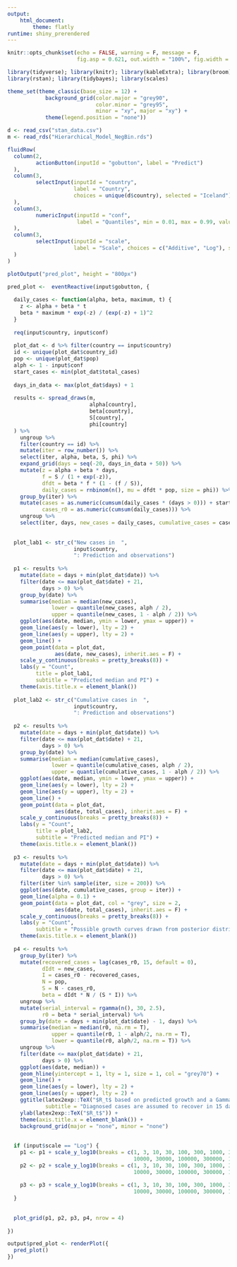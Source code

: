 ```yaml
---
output: 
    html_document:
        theme: flatly
runtime: shiny_prerendered
---
```


```r
knitr::opts_chunk$set(echo = FALSE, warning = F, message = F, 
                      fig.asp = 0.621, out.width = "100%", fig.width = 8)

library(tidyverse); library(knitr); library(kableExtra); library(broom); library(cowplot); 
library(rstan); library(tidybayes); library(scales)

theme_set(theme_classic(base_size = 12) + 
            background_grid(color.major = "grey90", 
                            color.minor = "grey95", 
                            minor = "xy", major = "xy") +
            theme(legend.position = "none"))

```

```r
d <- read_csv("stan_data.csv")
m <- read_rds("Hierarchical_Model_NegBin.rds")
```

```r
fluidRow(
  column(2,
         actionButton(inputId = "gobutton", label = "Predict")
  ),
  column(3,
         selectInput(inputId = "country",
                     label = "Country",
                     choices = unique(d$country), selected = "Iceland")
  ),
  column(3,
         numericInput(inputId = "conf",
                      label = "Quantiles", min = 0.01, max = 0.99, value = 0.95, step = 0.01)
  ),
  column(3,
         selectInput(inputId = "scale",
                     label = "Scale", choices = c("Additive", "Log"), selected = "Additive")
  )
)

plotOutput("pred_plot", height = "800px")
```


```r
pred_plot <-  eventReactive(input$gobutton, {
  
  daily_cases <- function(alpha, beta, maximum, t) {
    z <- alpha + beta * t
    beta * maximum * exp(-z) / (exp(-z) + 1)^2
  }
  
  req(input$country, input$conf)
  
  plot_dat <- d %>% filter(country == input$country)
  id <- unique(plot_dat$country_id)
  pop <- unique(plot_dat$pop)
  alph <- 1 - input$conf
  start_cases <- min(plot_dat$total_cases)
  
  days_in_data <- max(plot_dat$days) + 1
  
  results <- spread_draws(m, 
                          alpha[country],
                          beta[country], 
                          S[country],
                          phi[country]
  ) %>% 
    ungroup %>% 
    filter(country == id) %>% 
    mutate(iter = row_number()) %>% 
    select(iter, alpha, beta, S, phi) %>% 
    expand_grid(days = seq(-20, days_in_data + 50)) %>% 
    mutate(z = alpha + beta * days,
           f = S / (1 + exp(-z)),
           dfdt = beta * f * (1 - (f / S)),
           daily_cases = rnbinom(n(), mu = dfdt * pop, size = phi)) %>% 
    group_by(iter) %>% 
    mutate(cases = as.numeric(cumsum(daily_cases * (days > 0))) + start_cases,
           cases_r0 = as.numeric(cumsum(daily_cases))) %>% 
    ungroup %>% 
    select(iter, days, new_cases = daily_cases, cumulative_cases = cases, cases_r0)
  
  
  plot_lab1 <- str_c("New cases in  ", 
                     input$country, 
                     ": Prediction and observations")
  
  p1 <- results %>% 
    mutate(date = days + min(plot_dat$date)) %>% 
    filter(date <= max(plot_dat$date) + 21,
           days > 0) %>% 
    group_by(date) %>% 
    summarise(median = median(new_cases),
              lower = quantile(new_cases, alph / 2),
              upper = quantile(new_cases, 1 - alph / 2)) %>% 
    ggplot(aes(date, median, ymin = lower, ymax = upper)) +
    geom_line(aes(y = lower), lty = 2) +
    geom_line(aes(y = upper), lty = 2) +
    geom_line() +
    geom_point(data = plot_dat,
               aes(date, new_cases), inherit.aes = F) +
    scale_y_continuous(breaks = pretty_breaks(8)) +
    labs(y = "Count",
         title = plot_lab1,
         subtitle = "Predicted median and PI") +
    theme(axis.title.x = element_blank())
  
  plot_lab2 <- str_c("Cumulative cases in  ", 
                     input$country, 
                     ": Prediction and observations")
  
  p2 <- results %>% 
    mutate(date = days + min(plot_dat$date)) %>% 
    filter(date <= max(plot_dat$date) + 21,
           days > 0) %>% 
    group_by(date) %>% 
    summarise(median = median(cumulative_cases),
              lower = quantile(cumulative_cases, alph / 2),
              upper = quantile(cumulative_cases, 1 - alph / 2)) %>% 
    ggplot(aes(date, median, ymin = lower, ymax = upper)) +
    geom_line(aes(y = lower), lty = 2) +
    geom_line(aes(y = upper), lty = 2) +
    geom_line() +
    geom_point(data = plot_dat,
               aes(date, total_cases), inherit.aes = F) +
    scale_y_continuous(breaks = pretty_breaks(8)) +
    labs(y = "Count",
         title = plot_lab2,
         subtitle = "Predicted median and PI") +
    theme(axis.title.x = element_blank())
  
  p3 <- results %>% 
    mutate(date = days + min(plot_dat$date)) %>% 
    filter(date <= max(plot_dat$date) + 21,
           days > 0) %>% 
    filter(iter %in% sample(iter, size = 200)) %>% 
    ggplot(aes(date, cumulative_cases, group = iter)) +
    geom_line(alpha = 0.1) +
    geom_point(data = plot_dat, col = "grey", size = 2,
               aes(date, total_cases), inherit.aes = F) +
    scale_y_continuous(breaks = pretty_breaks(8)) +
    labs(y = "Count",
         subtitle = "Possible growth curves drawn from posterior distribution") +
    theme(axis.title.x = element_blank())
  
  p4 <- results %>% 
    group_by(iter) %>% 
    mutate(recovered_cases = lag(cases_r0, 15, default = 0),
           dIdt = new_cases,
           I = cases_r0 - recovered_cases,
           N = pop,
           S = N - cases_r0,
           beta = dIdt * N / (S * I)) %>% 
    ungroup %>% 
    mutate(serial_interval = rgamma(n(), 30, 2.5),
           r0 = beta * serial_interval) %>% 
    group_by(date = days + min(plot_dat$date) - 1, days) %>% 
    summarise(median = median(r0, na.rm = T),
              upper = quantile(r0, 1 - alph/2, na.rm = T),
              lower = quantile(r0, alph/2, na.rm = T)) %>% 
    ungroup %>% 
    filter(date <= max(plot_dat$date) + 21,
           days > 0) %>% 
    ggplot(aes(date, median)) +
    geom_hline(yintercept = 1, lty = 1, size = 1, col = "grey70") +
    geom_line() +
    geom_line(aes(y = lower), lty = 2) +
    geom_line(aes(y = upper), lty = 2) +
    ggtitle(latex2exp::TeX("$R_t$ based on predicted growth and a Gamma(30, 2.5) serial interval"),
            subtitle = "Diagnosed cases are assumed to recover in 15 days") +
    ylab(latex2exp::TeX("$R_t$")) +
    theme(axis.title.x = element_blank()) +
    background_grid(major = "none", minor = "none")
  
  
  if (input$scale == "Log") {
    p1 <- p1 + scale_y_log10(breaks = c(1, 3, 10, 30, 100, 300, 1000, 3000,
                                        10000, 30000, 100000, 300000, 1000000, 3000000))
    p2 <- p2 + scale_y_log10(breaks = c(1, 3, 10, 30, 100, 300, 1000, 3000,
                                        10000, 30000, 100000, 300000, 1000000, 3000000))
    
    p3 <- p3 + scale_y_log10(breaks = c(1, 3, 10, 30, 100, 300, 1000, 3000,
                                        10000, 30000, 100000, 300000, 1000000, 3000000))
  }
  
  
  plot_grid(p1, p2, p3, p4, nrow = 4)
  
})

output$pred_plot <- renderPlot({
  pred_plot()
})
```
